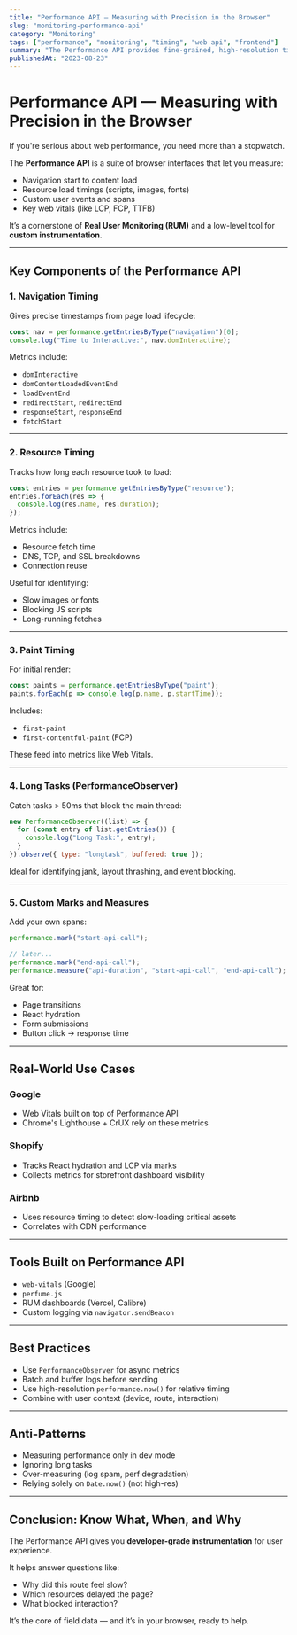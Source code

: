 ```yaml
---
title: "Performance API — Measuring with Precision in the Browser"
slug: "monitoring-performance-api"
category: "Monitoring"
tags: ["performance", "monitoring", "timing", "web api", "frontend"]
summary: "The Performance API provides fine-grained, high-resolution timing data from the browser. Learn how to use Navigation Timing, Resource Timing, and more to track real user performance accurately."
publishedAt: "2023-08-23"
---
```


# Performance API — Measuring with Precision in the Browser

If you're serious about web performance, you need more than a stopwatch.

The **Performance API** is a suite of browser interfaces that let you measure:
- Navigation start to content load
- Resource load timings (scripts, images, fonts)
- Custom user events and spans
- Key web vitals (like LCP, FCP, TTFB)

It’s a cornerstone of **Real User Monitoring (RUM)** and a low-level tool for **custom instrumentation**.

---

## Key Components of the Performance API

### 1. Navigation Timing

Gives precise timestamps from page load lifecycle:

```js
const nav = performance.getEntriesByType("navigation")[0];
console.log("Time to Interactive:", nav.domInteractive);
```

Metrics include:
- `domInteractive`
- `domContentLoadedEventEnd`
- `loadEventEnd`
- `redirectStart`, `redirectEnd`
- `responseStart`, `responseEnd`
- `fetchStart`

---

### 2. Resource Timing

Tracks how long each resource took to load:

```js
const entries = performance.getEntriesByType("resource");
entries.forEach(res => {
  console.log(res.name, res.duration);
});
```

Metrics include:
- Resource fetch time
- DNS, TCP, and SSL breakdowns
- Connection reuse

Useful for identifying:
- Slow images or fonts
- Blocking JS scripts
- Long-running fetches

---

### 3. Paint Timing

For initial render:

```js
const paints = performance.getEntriesByType("paint");
paints.forEach(p => console.log(p.name, p.startTime));
```

Includes:
- `first-paint`
- `first-contentful-paint` (FCP)

These feed into metrics like Web Vitals.

---

### 4. Long Tasks (PerformanceObserver)

Catch tasks > 50ms that block the main thread:

```js
new PerformanceObserver((list) => {
  for (const entry of list.getEntries()) {
    console.log("Long Task:", entry);
  }
}).observe({ type: "longtask", buffered: true });
```

Ideal for identifying jank, layout thrashing, and event blocking.

---

### 5. Custom Marks and Measures

Add your own spans:

```js
performance.mark("start-api-call");

// later...
performance.mark("end-api-call");
performance.measure("api-duration", "start-api-call", "end-api-call");
```

Great for:
- Page transitions
- React hydration
- Form submissions
- Button click → response time

---

## Real-World Use Cases

### Google

- Web Vitals built on top of Performance API
- Chrome's Lighthouse + CrUX rely on these metrics

### Shopify

- Tracks React hydration and LCP via marks
- Collects metrics for storefront dashboard visibility

### Airbnb

- Uses resource timing to detect slow-loading critical assets
- Correlates with CDN performance

---

## Tools Built on Performance API

- `web-vitals` (Google)
- `perfume.js`
- RUM dashboards (Vercel, Calibre)
- Custom logging via `navigator.sendBeacon`

---

## Best Practices

- Use `PerformanceObserver` for async metrics
- Batch and buffer logs before sending
- Use high-resolution `performance.now()` for relative timing
- Combine with user context (device, route, interaction)

---

## Anti-Patterns

- Measuring performance only in dev mode
- Ignoring long tasks
- Over-measuring (log spam, perf degradation)
- Relying solely on `Date.now()` (not high-res)

---

## Conclusion: Know What, When, and Why

The Performance API gives you **developer-grade instrumentation** for user experience.

It helps answer questions like:
- Why did this route feel slow?
- Which resources delayed the page?
- What blocked interaction?

It’s the core of field data — and it’s in your browser, ready to help.

